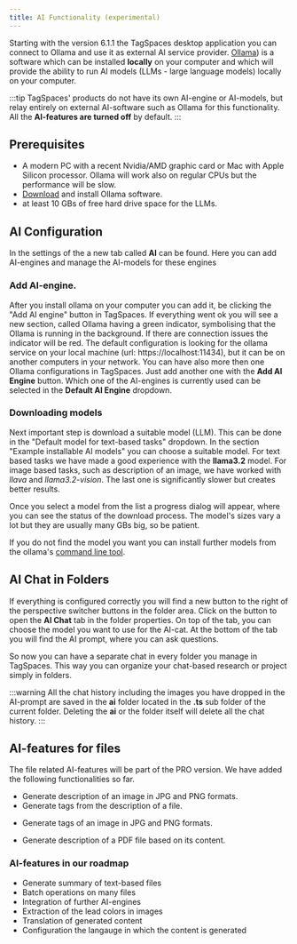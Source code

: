 ```yaml
---
title: AI Functionality (experimental)
---
```




Starting with the version 6.1.1 the TagSpaces desktop application you can connect to Ollama and use it as external AI service provider. [Ollama](https://ollama.com/)) is a software which can be installed **locally** on your computer and which will provide the ability to run AI models (LLMs - large language models) locally on your computer.

:::tip
TagSpaces' products do not have its own AI-engine or AI-models, but relay entirely on external AI-software such as Ollama for this functionality. All the **AI-features are turned off** by default.
:::

## Prerequisites

- A modern PC with a recent Nvidia/AMD graphic card or Mac with Apple Silicon processor. Ollama will work also on regular CPUs but the performance will be slow.
- [Download](https://ollama.com/download) and install Ollama software.
- at least 10 GBs of free hard drive space for the LLMs.

## AI Configuration

In the settings of the a new tab called **AI** can be found. Here you can add AI-engines and manage the AI-models for these engines

###  Add AI-engine.
After you install ollama on your computer you can add it, be clicking the "Add AI engine" button in TagSpaces.
<CenteredImage
caption="Add Ollama as AI-engine"
src="/media/ai/settings-add-ollama.avif"
/>
If everything went ok you will see a new section, called Ollama having a green indicator, symbolising that the Ollama is running in the background. If there are connection issues the indicator will be red.
<CenteredImage
caption="Ollama connected in TagSpaces"
src="/media/ai/settung-ollama-running.avif"
/>
The default configuration is looking for the ollama service on your local machine (url: https://localhost:11434), but it can be on another computers in your network. You can have also more then one Ollama configurations in TagSpaces. Just add another one with the **Add AI Engine** button. Which one of the AI-engines is currently used can be selected in the **Default AI Engine** dropdown.

### Downloading models
Next important step is download a suitable model (LLM). This can be done in the "Default model for text-based tasks" dropdown.
<CenteredImage
caption="Choosing AI models"
src="/media/ai/settings-choose-ai-model.avif"
/>
In the section "Example installable AI models" you can choose a suitable model. For text based tasks we have made a good experience with the **llama3.2** model. For image based tasks, such as description of an image, we have worked with *llava* and *llama3.2-vision*. The last one is significantly slower but creates better results.

Once you select a model from the list a progress dialog will appear, where you can see the status of the download process. The model's sizes vary a lot but they are usually many GBs big, so be patient.

If you do not find the model you want you can install further models from the ollama's [command line tool](https://github.com/ollama/ollama/tree/main?tab=readme-ov-file#cli-reference).

## AI Chat in Folders
If everything is configured correctly you will find a new button to the right of the perspective switcher buttons in the folder area. Click on the button to open the **AI Chat** tab in the folder properties. 
<CenteredImage
caption="Open folder AI-chat"
src="/media/ai/open-folder-chat.avif"
/>
On top of the tab, you can choose the model you want to use for the AI-cat. At the bottom of the tab you will find the AI prompt, where you can ask questions.

<CenteredImage
caption="AI-chat results"
src="/media/ai/folder-chat-results.avif"
/>

So now you can have a separate chat in every folder you manage in TagSpaces. This way you can organize your chat-based research or project simply in folders.

<CenteredImage
caption="Add images to AI prompts"
src="/media/ai/images-in-folder-chat.avif"
/>

:::warning
All the chat history including the images you have dropped in the AI-prompt are saved in the **ai** folder located in the **.ts** sub folder of the current folder. Deleting the **ai** or the folder itself will delete all the chat history.
:::

## AI-features for files

<ProFeature /> The file related AI-features will be part of the PRO version. We have added the following functionalities so far.

* Generate description of an image in JPG and PNG formats.
* Generate tags from the description of a file.

<CenteredImage
caption="Add images to AI prompts"
src="/media/ai/ai-generated-image-description.avif"
/>

* Generate tags of an image in JPG and PNG formats.

<CenteredImage
caption="Add images to AI prompts"
src="/media/ai/ai-generated-image-tags.avif"
/>

* Generate description of a PDF file based on its content.

<CenteredImage
caption="Add images to AI prompts"
src="/media/ai/ai-generated-pdf-description.avif"
/>

### AI-features in our roadmap

* Generate summary of text-based files
* Batch operations on many files
* Integration of further AI-engines
* Extraction of the lead colors in images
* Translation of generated content
* Configuration the langauge in which the content is generated


